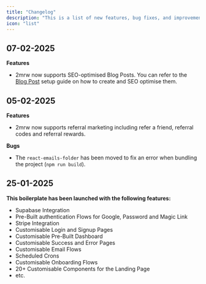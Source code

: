 ```yaml
---
title: "Changelog"
description: "This is a list of new features, bug fixes, and improvement made to each new version."
icon: "list"
---
```


## 07-02-2025

**Features**
- 2mrw now supports SEO-optimised Blog Posts. You can refer to the [Blog Post](/configuration/blog-posts) setup guide on how to create and SEO optimise them.

## 05-02-2025

**Features**

-   2mrw now supports referral marketing including refer a friend, referral codes and referral rewards.

**Bugs**

-   The `react-emails-folder` has been moved to fix an error when bundling the project (`npm run build`).

## 25-01-2025

**This boilerplate has been launched with the following features:**

-   Supabase Integration
-   Pre-Built authentication Flows for Google, Password and Magic Link
-   Stripe Integration
-   Customisable Login and Signup Pages
-   Customisable Pre-Built Dashboard
-   Customisable Success and Error Pages
-   Customisable Email Flows
-   Scheduled Crons
-   Customisable Onboarding Flows
-   20+ Customisable Components for the Landing Page
-   etc.
